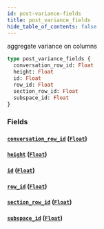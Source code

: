 ```yaml
---
id: post-variance-fields
title: post_variance_fields
hide_table_of_contents: false
---
```


aggregate variance on columns

```graphql
type post_variance_fields {
  conversation_row_id: Float
  height: Float
  id: Float
  row_id: Float
  section_row_id: Float
  subspace_id: Float
}
```

### Fields

#### [`conversation_row_id`](#) ([`Float`](/07-graphql/scalars/float))

#### [`height`](#) ([`Float`](/07-graphql/scalars/float))

#### [`id`](#) ([`Float`](/07-graphql/scalars/float))

#### [`row_id`](#) ([`Float`](/07-graphql/scalars/float))

#### [`section_row_id`](#) ([`Float`](/07-graphql/scalars/float))

#### [`subspace_id`](#) ([`Float`](/07-graphql/scalars/float))
